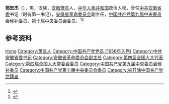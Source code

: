 '''郭宏杰'''（{{bd|1937年或1940年||？}}），男，汉族，[[安徽|安徽]][[萧县|萧县]]人，[[中华人民共和国|中华人民共和国]]政治人物，曾任[[中共安徽省委|中共安徽省委]]书记（时有第一书记），[[安徽省革命委员会|安徽省革命委员会]]副主任，[[中国共产党第九届中央委员会候补委员|中国共产党第九届中央委员会候补委员]]，[[中国共产党第十届中央委员会委员|第十届中央委员会委员]]。<ref>{{Cite book|title=中国共产党名人录|author=于俊道主编|publisher=四川人民出版社|year=1997|isbn=|location=成都|pages=}}</ref><ref>{{Cite book|title=中华人民共和国职官志|author=何虎生, 李耀东, 向常福主编|publisher=中国社会出版社|year=2003|isbn=9787800883934|location=北京|pages=}}</ref>

== 参考资料 ==
{{reflist}}

{{中国人物小作品}}

{{Authority control}}
{{DEFAULTSORT:Guo郭}}
[[Category:郭姓|Hong]]
[[Category:萧县人|Category:萧县人]]
[[Category:中国共产党党员_(1956年入党)|Category:中国共产党党员 (1956年入党)]]
[[Category:中共安徽省委书记|Category:中共安徽省委书记]]
[[Category:安徽省革命委员会副主任|Category:安徽省革命委员会副主任]]
[[Category:第四届全国人大代表|Category:第四届全国人大代表]]
[[Category:第四届全国人大常委会委员|Category:第四届全国人大常委会委员]]
[[Category:中国共产党第九届中央委员会候补委员|Category:中国共产党第九届中央委员会候补委员]]
[[Category:中国共产党第十届中央委员会委员|Category:中国共产党第十届中央委员会委员]]
[[Category:被开除中国共产党党籍者|Category:被开除中国共产党党籍者]]